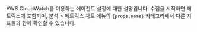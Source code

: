 <p>
  AWS CloudWatch를 이용하는 에이전트 설정에 대한 설명입니다. 수집을 시작하면 메트릭스에 포함되며, <UI>분석</UI> > <UI>메트릭스 차트</UI> 메뉴의 <code>{props.name}</code> 카테고리에서 다른 지표들과 함께 확인할 수 있습니다.
</p>